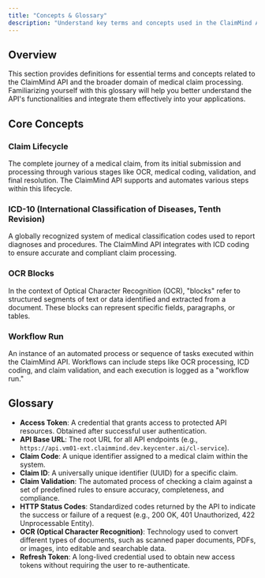 ```yaml
---
title: "Concepts & Glossary"
description: "Understand key terms and concepts used in the ClaimMind API and medical claim processing."
---
```


## Overview

This section provides definitions for essential terms and concepts related to the ClaimMind API and the broader domain of medical claim processing. Familiarizing yourself with this glossary will help you better understand the API's functionalities and integrate them effectively into your applications.

## Core Concepts

### Claim Lifecycle
The complete journey of a medical claim, from its initial submission and processing through various stages like OCR, medical coding, validation, and final resolution. The ClaimMind API supports and automates various steps within this lifecycle.

### ICD-10 (International Classification of Diseases, Tenth Revision)
A globally recognized system of medical classification codes used to report diagnoses and procedures. The ClaimMind API integrates with ICD coding to ensure accurate and compliant claim processing.

### OCR Blocks
In the context of Optical Character Recognition (OCR), "blocks" refer to structured segments of text or data identified and extracted from a document. These blocks can represent specific fields, paragraphs, or tables.

### Workflow Run
An instance of an automated process or sequence of tasks executed within the ClaimMind API. Workflows can include steps like OCR processing, ICD coding, and claim validation, and each execution is logged as a "workflow run."

## Glossary

*   **Access Token**: A credential that grants access to protected API resources. Obtained after successful user authentication.
*   **API Base URL**: The root URL for all API endpoints (e.g., `https://api.vm01-ext.claimmind.dev.keycenter.ai/cl-service`).
*   **Claim Code**: A unique identifier assigned to a medical claim within the system.
*   **Claim ID**: A universally unique identifier (UUID) for a specific claim.
*   **Claim Validation**: The automated process of checking a claim against a set of predefined rules to ensure accuracy, completeness, and compliance.
*   **HTTP Status Codes**: Standardized codes returned by the API to indicate the success or failure of a request (e.g., 200 OK, 401 Unauthorized, 422 Unprocessable Entity).
*   **OCR (Optical Character Recognition)**: Technology used to convert different types of documents, such as scanned paper documents, PDFs, or images, into editable and searchable data.
*   **Refresh Token**: A long-lived credential used to obtain new access tokens without requiring the user to re-authenticate.
